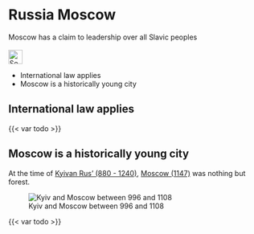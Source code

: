 # Russia Moscow {#sec-russia-moscow}

::: {.callout-caution title="Myth"}
Moscow has a claim to leadership over all Slavic peoples
[<br></br>![Search for topic in EUvsDisinfo](../all_common_img/EUvsDisinfo_400x240.jpg){height=2em}](https://euvsdisinfo.eu/disinformation-cases/?text=moscow%20history&sort=relevance)
:::

::: {.callout-tip title="Truth"}
- International law applies
- Moscow is a historically young city
:::

## International law applies

{{< var todo >}}

## Moscow is a historically young city

At the time of [Kyivan Rus' (880 - 1240)](https://en.wikipedia.org/wiki/Kievan_Rus%27), [Moscow (1147)](https://en.wikipedia.org/wiki/Moscow) was nothing but forest. 

![Kyiv and Moscow between 996 and 1108](../ukraine/KyivMoscow.jpeg)

{{< var todo >}}


